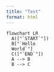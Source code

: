 ```yaml
---
title: "Test"
format: html
---
```


```mermaid
flowchart LR
  A(["`START`"]) 
  B["`Hello
  World`"]
  C(["`END`"])
  A --> B
  B --> C
```

